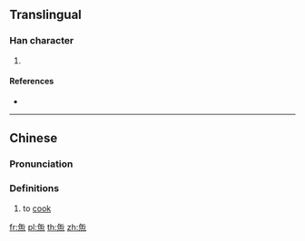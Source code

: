 {{character info/new}}
==Translingual==

===Han character===
{{Han char|rn=121|rad=缶|as=04|sn=10|four=80337|canj=OUF|ids=⿱缶灬}}

# {{defn|Han|sort=缶04}}

====References====
* {{Han ref|kx=0944.330|dkj=19027|hdz=52936.030|uh=7F39|ud=32569|bh=D26F|bd=53871}}

----

==Chinese==
{{zh-forms}}

===Pronunciation===
{{zh-pron
|m=fǒu
|c=fau2
|mc=y
|oc=y
|ma=
|cat=v
}}

===Definitions===
{{zh-hanzi}}

# {{lb|zh|Cantonese}} to [[cook]]

{{attention|yue|doublecheck the Unihan database}}

[[fr:缹]]
[[pl:缹]]
[[th:缹]]
[[zh:缹]]